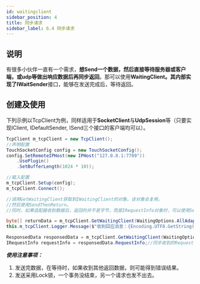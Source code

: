 ```yaml
---
id: waitingclient
sidebar_position: 4
title: 同步请求
sidebar_label: 6.4 同步请求
---
```


## 说明
有很多小伙伴一直有一个需求，**想Send一个数据，然后直接等待服务器或客户端，或udp等做出响应数据后再同步返回**。那可以使用**WaitingClient。**其内部实现了**IWaitSender**接口，能够在发送完成后，等待返回。
## 创建及使用

下列示例以TcpClient为例，同样适用于**SocketClient**与**UdpSession**等（只要实现IClient, IDefaultSender, ISend三个接口的客户端均可以）。
```csharp
TcpClient m_tcpClient = new TcpClient();
//声明配置
TouchSocketConfig config = new TouchSocketConfig();
config.SetRemoteIPHost(new IPHost("127.0.0.1:7789"))
    .UsePlugin()
    .SetBufferLength(1024 * 10));

//载入配置
m_tcpClient.Setup(config);
m_tcpClient.Connect();

//调用GetWaitingClient获取到IWaitingClient的对象。该对象会复用。
//然后使用SendThenReturn。
//同时，如果适配器收到数据后，返回的并不是字节，而是IRequestInfo对象时，可以使用SendThenResponse.

byte[] returnData = m_tcpClient.GetWaitingClient(WaitingOptions.AllAdapter).SendThenReturn(Encoding.UTF8.GetBytes("RRQM"));
this.m_tcpClient.Logger.Message($"收到回应消息：{Encoding.UTF8.GetString(returnData)}");

ResponsedData responsedData = m_tcpClient.GetWaitingClient(WaitingOptions.AllAdapter).SendThenResponse(Encoding.UTF8.GetBytes(textBox2.Text));
IRequestInfo requestInfo = responsedData.RequestInfo;//同步收到的RequestInfo


```
**_使用注意事项：_**

1. 发送完数据，在等待时，如果收到其他返回数据，则可能得到错误结果。
2. 发送采用Lock锁，一个事务没结束，另一个请求也发不出去。

